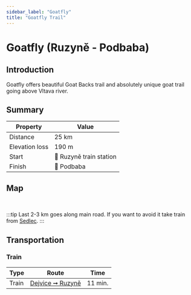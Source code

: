 ```yaml
---
sidebar_label: "Goatfly"
title: "Goatfly Trail"
---
```


# Goatfly (Ruzyně - Podbaba)

## Introduction

Goatfly offers beautiful Goat Backs trail and absolutely unique goat trail going above Vltava river.

## Summary

| Property | Value |
| --- | --- |
| Distance | 25 km |
| Elevation loss | 190 m |
| Start | 📍 Ruzyně train station |
| Finish | 📍 Podbaba |

## Map

<MapyCzEmbeddedPath id="lazezaroca"></MapyCzEmbeddedPath>

<br />

:::tip
Last 2-3 km goes along main road. If you want to avoid it take train from [Sedlec](https://idos.idnes.cz/vlakyautobusymhdvse/spojeni/vysledky/?f=Praha-Sedlec&fc=100003&t=Praha%20Masarykovo%20n.&tc=100003&direct=true&af=true&trt=150,151,152,153&fcs=3 "See timetable").
:::

## Transportation

### Train

| Type | Route | Time |
| --- | --- | --- |
| Train | [Dejvice ➞ Ruzyně](https://idos.idnes.cz/vlakyautobusymhdvse/spojeni/vysledky/?f=Praha-Dejvice&fc=100003&t=Praha-Ruzyn%C4%9B&tc=100003&direct=true&af=true&trt=150,151,152,153&fcs=3 "See timetable") | 11 min. |
